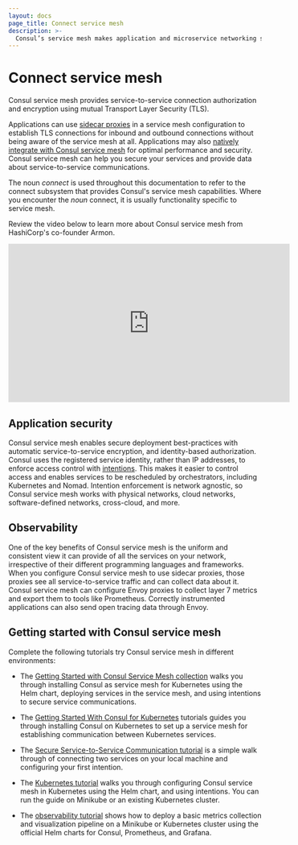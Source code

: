 ```yaml
---
layout: docs
page_title: Connect service mesh
description: >-
  Consul’s service mesh makes application and microservice networking secure and observable with identity-based authentication, mutual TLS (mTLS) encryption, and explicit service-to-service authorization enforced by sidecar proxies. Learn how Consul’s service mesh works and get started on VMs or Kubernetes.
---
```


# Connect service mesh

Consul service mesh provides service-to-service connection authorization and
encryption using mutual Transport Layer Security (TLS).

Applications can use [sidecar proxies](/consul/docs/connect/proxy) in a service mesh configuration to
establish TLS connections for inbound and outbound connections without being aware of the service mesh at all. 
Applications may also [natively integrate with Consul service mesh](/consul/docs/automate/native) for optimal performance and security. 
Consul service mesh can help you secure your services and provide data about service-to-service communications.

The noun _connect_ is used throughout this documentation to refer to the connect
subsystem that provides Consul's service mesh capabilities.
Where you encounter the _noun_ connect, it is usually functionality specific to
service mesh.

Review the video below to learn more about Consul service mesh from HashiCorp's co-founder Armon.

<iframe
  src="https://www.youtube.com/embed/8T8t4-hQY74"
  frameborder="0"
  allowfullscreen="true"
  width="560"
  height="315"
></iframe>

## Application security

Consul service mesh enables secure deployment best-practices with automatic
service-to-service encryption, and identity-based authorization.
Consul uses the registered service identity, rather than IP addresses, to
enforce access control with [intentions](/consul/docs/secure-mesh/intention). This
makes it easier to control access and enables services to be
rescheduled by orchestrators, including Kubernetes and Nomad. Intention
enforcement is network agnostic, so Consul service mesh works with physical networks, cloud
networks, software-defined networks, cross-cloud, and more.

## Observability

One of the key benefits of Consul service mesh is the uniform and consistent view it can
provide of all the services on your network, irrespective of their different
programming languages and frameworks. When you configure Consul service mesh to use
sidecar proxies, those proxies see all service-to-service traffic and can
collect data about it. Consul service mesh can configure Envoy proxies to collect
layer 7 metrics and export them to tools like Prometheus. Correctly instrumented
applications can also send open tracing data through Envoy.

## Getting started with Consul service mesh

Complete the following tutorials try Consul service mesh in different environments:

- The [Getting Started with Consul Service Mesh collection](/consul/tutorials/kubernetes-deploy/service-mesh?utm_source=docs)
  walks you through installing Consul as service mesh for Kubernetes using the Helm
  chart, deploying services in the service mesh, and using intentions to secure service
  communications.
  
- The [Getting Started With Consul for Kubernetes](/consul/tutorials/get-started-kubernetes?utm_source=docs) tutorials guides you through installing Consul on Kubernetes to set up a service mesh for establishing communication between Kubernetes services. 

- The [Secure Service-to-Service Communication tutorial](/consul/tutorials/developer-mesh/service-mesh-with-envoy-proxy?utm_source=docs)
  is a simple walk through of connecting two services on your local machine
  and configuring your first intention.

- The [Kubernetes tutorial](/consul/tutorials/kubernetes/kubernetes-minikube?utm_source=docs)
  walks you through configuring Consul service mesh in Kubernetes using the Helm
  chart, and using intentions. You can run the guide on Minikube or an existing
  Kubernetes cluster.

- The [observability tutorial](/consul/tutorials/kubernetes/kubernetes-layer7-observability)
  shows how to deploy a basic metrics collection and visualization pipeline on
  a Minikube or Kubernetes cluster using the official Helm charts for Consul,
  Prometheus, and Grafana.
